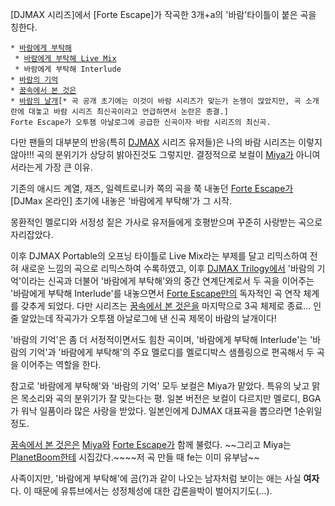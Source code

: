 [DJMAX 시리즈]에서 [Forte Escape]가 작곡한 3개+a의 '바람'타이틀이 붙은 곡을 칭한다.

 * [[바람에게 부탁해]]
  * [[바람에게 부탁해 Live Mix]]
  * 바람에게 부탁해 Interlude
 * [[바람의 기억]]
 * [[꿈속에서 본 것은]]
 * [[바람의 날개]][* 곡 공개 초기에는 이것이 바람 시리즈가 맞는가 논쟁이 많았지만, 곡 소개란에 대놓고 바람 시리즈 최신곡이라고 언급하면서 논란은 종결.]
 Forte Escape가 오투잼 아날로그에 공급한 신곡이자 바람 시리즈의 최신곡.

다만 팬들의 대부분의 반응(특히 [[DJMAX]] 시리즈 유저들)은 나의 바람 시리즈는 이렇지 않아!!! 곡의 분위기가 상당히 밝아진것도 그렇지만. 결정적으로 보컬이 [[Miya]]가 아니여서라는게 가장 큰 이유.

기존의 애시드 계열, 재즈, 일렉트로니카 쪽의 곡을 쭉 내놓던 [[Forte Escape]]가 [DJMax 온라인] 초기에 내놓은 '바람에게 부탁해'가 그 시작.

몽환적인 멜로디와 서정성 짙은 가사로 유저들에게 호평받으며 꾸준히 사랑받는 곡으로 자리잡았다.

이후 DJMAX Portable의 오프닝 타이틀로 Live Mix라는 부제를 달고 리믹스하여 전혀 새로운 느낌의 곡으로 리믹스하여 수록하였고, 이후 [[DJMAX Trilogy]]에서 '바람의 기억'이라는 신곡과 더불어 '바람에게 부탁해'와의 중간 연계단계로서 두 곡을 이어주는 '바람에게 부탁해 Interlude'를 내놓으면서 [[Forte Escape]]만의 독자적인 곡 연작 체계를 갖추게 되었다. 다만 시리즈는 [[꿈속에서 본 것은]]을 마지막으로 3곡 체제로 종료... 인 줄 알았는데 작곡가가 오투잼 아날로그에 낸 신곡 제목이 바람의 날개이다!

'바람의 기억'은 좀 더 서정적이면서도 힘찬 곡이며, '바람에게 부탁해 Interlude'는 '바람의 기억'과 '바람에게 부탁해'의 주요 멜로디를 멜로디박스 샘플링으로 편곡해서 두 곡을 이어주는 역할을 한다.

참고로 '바람에게 부탁해'와 '바람의 기억' 모두 보컬은 Miya가 맡았다.
특유의 낮고 맑은 목소리와 곡의 분위기가 잘 맞는다는 평.
일본 버전은 보컬이 다르지만 멜로디, BGA가 워낙 일품이라 많은 사랑을 받았다. 일본인에게 DJMAX 대표곡을 뽑으라면 1순위일 정도.

[[꿈속에서 본 것은]]은 [[Miya]]와 [[Forte Escape]]가 함께 불렀다. ~~그리고 Miya는 [[PlanetBoom]]한테 시집갔다.~~~~저 곡 만들 때 fe는 이미 유부남~~

사족이지만, '바람에게 부탁해'에 곰(?)과 같이 나오는 남자처럼 보이는 애는 사실 '''여자'''다. 이 때문에 유튜브에서는 성정체성에 대한 갑론을박이 벌어지기도(…).
